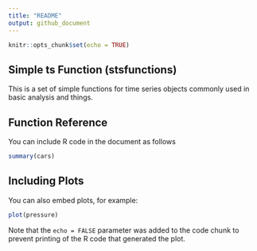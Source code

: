 ```yaml
---
title: "README"
output: github_document
---
```


```r
knitr::opts_chunk$set(echo = TRUE)
```

## Simple ts Function (stsfunctions)

This is a set of simple functions for time series objects commonly used in basic analysis and things.

## Function Reference

You can include R code in the document as follows

```r
summary(cars)
```

## Including Plots

You can also embed plots, for example:

```r
plot(pressure)
```

Note that the `echo = FALSE` parameter was added to the code chunk to prevent printing of the R code that generated the plot.
